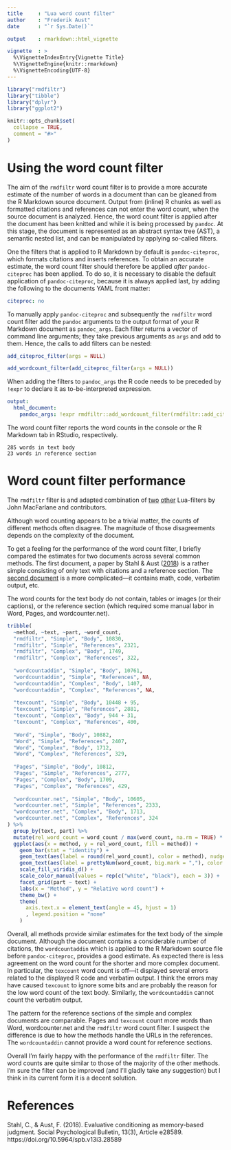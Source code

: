 ```yaml
---
title     : "Lua word count filter"
author    : "Frederik Aust"
date      : "`r Sys.Date()`"

output    : rmarkdown::html_vignette

vignette  : >
  %\VignetteIndexEntry{Vignette Title}
  %\VignetteEngine{knitr::rmarkdown}
  %\VignetteEncoding{UTF-8}
---
```


```r
library("rmdfiltr")
library("tibble")
library("dplyr")
library("ggplot2")

knitr::opts_chunk$set(
  collapse = TRUE,
  comment = "#>"
)
```

# Using the word count filter

The aim of the `rmdfiltr` word count filter is to provide a more accurate estimate of the number of words in a document than can be gleaned from the R Markdown source document.
Output from (inline) R chunks as well as formatted citations and references can not enter the word count, when the source document is analyzed.
Hence, the word count filter is applied after the document has been knitted and while it is being processed by `pandoc`.
At this stage, the document is represented as an abstract syntax tree (AST), a semantic nested list, and can be manipulated by applying so-called filters.

One the filters that is applied to R Markdown by default is `pandoc-citeproc`, which formats citations and inserts references.
To obtain an accurate estimate, the word count filter should therefore be applied *after* `pandoc-citeproc` has been applied.
To do so, it is necessary to disable the default application of `pandoc-citeproc`, because it is always applied last, by adding the following to the documents YAML front matter:

~~~yaml
citeproc: no
~~~

To manually apply `pandoc-citeproc` and subsequently the `rmdfiltr` word count filter add the `pandoc` arguments to the output format of your R Markdown document as `pandoc_args`.
Each filter returns a vector of command line arguments; they take previous arguments as `args` and add to them.
Hence, the calls to add filters can be nested:

```r
add_citeproc_filter(args = NULL)
```

```r
add_wordcount_filter(add_citeproc_filter(args = NULL))
```

When adding the filters to `pandoc_args` the R code needs to be preceded by `!expr` to declare it as to-be-interpreted expression.

~~~yaml
output:
  html_document:
    pandoc_args: !expr rmdfiltr::add_wordcount_filter(rmdfiltr::add_citeproc_filter(args = NULL))
~~~

The word count filter reports the word counts in the console or the R Markdown tab in RStudio, respectively.

~~~
285 words in text body
23 words in reference section
~~~


# Word count filter performance

The `rmdfiltr` filter is and adapted combination of [two](https://github.com/pandoc/lua-filters/blob/master/wordcount/wordcount.lua) [other](https://github.com/pandoc/lua-filters/blob/master/section-refs/section-refs.lua) Lua-filters by John MacFarlane and contributors.

Although word counting appears to be a trivial matter, the counts of different methods often disagree.
The magnitude of those disagreements depends on the complexity of the document.

To get a feeling for the performance of the word count filter, I briefly compared the estimates for two documents across several common methods.
The first document, a paper by Stahl & Aust ([2018](#references)) is a rather simple consisting of only text with citations and a reference section.
The [second document](https://github.com/crsh/papaja/blob/master/example/example.Rmd) is a more complicated---it contains math, code, verbatim output, etc.

The word counts for the text body do not contain, tables or images (or their captions), or the reference section (which required some manual labor in Word, Pages, and wordcounter.net).

```r
tribble(
  ~method, ~text, ~part, ~word_count,
  "rmdfiltr", "Simple", "Body", 10830,
  "rmdfiltr", "Simple", "References", 2321,
  "rmdfiltr", "Complex", "Body", 1749,
  "rmdfiltr", "Complex", "References", 322,
  
  "wordcountaddin", "Simple", "Body", 10761,
  "wordcountaddin", "Simple", "References", NA,
  "wordcountaddin", "Complex", "Body", 1407,
  "wordcountaddin", "Complex", "References", NA,
  
  "texcount", "Simple", "Body", 10448 + 95,
  "texcount", "Simple", "References", 2881,
  "texcount", "Complex", "Body", 944 + 31,
  "texcount", "Complex", "References", 400,
  
  "Word", "Simple", "Body", 10882,
  "Word", "Simple", "References", 2407,
  "Word", "Complex", "Body", 1712,
  "Word", "Complex", "References", 329,
  
  "Pages", "Simple", "Body", 10812,
  "Pages", "Simple", "References", 2777,
  "Pages", "Complex", "Body", 1709,
  "Pages", "Complex", "References", 429,
  
  "wordcounter.net", "Simple", "Body", 10605,
  "wordcounter.net", "Simple", "References", 2333,
  "wordcounter.net", "Complex", "Body", 1713,
  "wordcounter.net", "Complex", "References", 324
) %>%
  group_by(text, part) %>% 
  mutate(rel_word_count = word_count / max(word_count, na.rm = TRUE) * 100) %>%
  ggplot(aes(x = method, y = rel_word_count, fill = method)) +
    geom_bar(stat = "identity") +
    geom_text(aes(label = round(rel_word_count), color = method), nudge_y = -12) +
    geom_text(aes(label = prettyNum(word_count, big.mark = ","), color = method), nudge_y = -28 , size = 2.2) +
    scale_fill_viridis_d() +
    scale_color_manual(values = rep(c("white", "black"), each = 3)) +
    facet_grid(part ~ text) +
    labs(x = "Method", y = "Relative word count") +
    theme_bw() +
    theme(
      axis.text.x = element_text(angle = 45, hjust = 1)
      , legend.position = "none"
    )
```


Overall, all methods provide similar estimates for the text body of the simple document.
Although the document contains a considerable number of citations, the `wordcountaddin` which is applied to the R Markdown source file before `pandoc-citeproc`, provides a good estimate.
As expected there is less agreement on the word count for the shorter and more complex document.
In particular, the `texcount` word count is off---it displayed several errors related to the displayed R code and verbatim output.
I think the errors may have caused `texcount` to ignore some bits and are probably the reason for the low word count of the text body.
Similarly, the `wordcountaddin` cannot count the verbatim output.

The pattern for the reference sections of the simple and complex documents are comparable.
Pages and `texcount` count more words than Word, wordcounter.net and the `rmdfiltr` word count filter.
I suspect the difference is due to how the methods handle the URLs in the references.
The `wordcountaddin` cannot provide a word count for reference sections.

Overall I'm fairly happy with the performance of the `rmdfiltr` filter.
The word counts are quite similar to those of the majority of the other methods.
I'm sure the filter can be improved (and I'll gladly take any suggestion) but I think in its current form it is a decent solution.


# References
Stahl, C., & Aust, F. (2018). Evaluative conditioning as memory-based judgment. Social Psychological Bulletin, 13(3), Article e28589. https://doi.org/10.5964/spb.v13i3.28589
